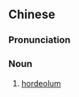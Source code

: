 {{also|麦粒肿|麦粒腫}}
==Chinese==
{{zh-forms|s=麦粒肿}}
{{wikipedia|lang=zh}}

===Pronunciation===
{{zh-pron
|m=màilìzhǒng
|c=mak6 lap1 zung2
|cat=n
}}

===Noun===
{{zh-noun}}

# {{lb|zh|ophthalmology|diseases}} [[hordeolum]]